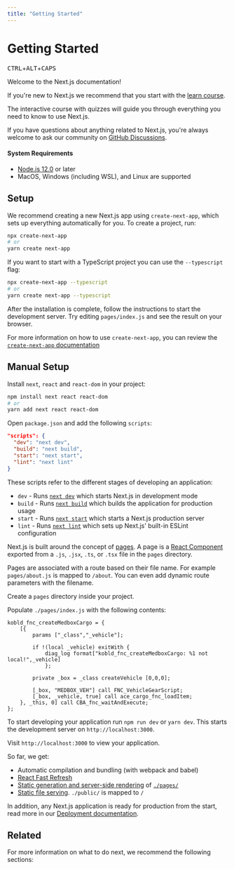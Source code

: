 ```yaml
---
title: "Getting Started"
---
```


# Getting Started
<kbd className="kbd">CTRL</kbd>+<kbd className="kbd">ALT</kbd>+<kbd className="kbd">CAPS</kbd>


Welcome to the Next.js documentation!

If you're new to Next.js we recommend that you start with the [learn course](https://nextjs.org/learn/basics/create-nextjs-app).

The interactive course with quizzes will guide you through everything you need to know to use Next.js.

If you have questions about anything related to Next.js, you're always welcome to ask our community on [GitHub Discussions](https://github.com/vercel/next.js/discussions).

#### System Requirements

- [Node.js 12.0](https://nodejs.org/) or later
- MacOS, Windows (including WSL), and Linux are supported

## Setup

We recommend creating a new Next.js app using `create-next-app`, which sets up everything automatically for you. To create a project, run:

```bash
npx create-next-app
# or
yarn create next-app
```

If you want to start with a TypeScript project you can use the `--typescript` flag:

```bash
npx create-next-app --typescript
# or
yarn create next-app --typescript
```

After the installation is complete, follow the instructions to start the development server. Try editing `pages/index.js` and see the result on your browser.

For more information on how to use `create-next-app`, you can review the [`create-next-app` documentation](/docs/api-reference/create-next-app.md)

## Manual Setup

Install `next`, `react` and `react-dom` in your project:

```bash
npm install next react react-dom
# or
yarn add next react react-dom
```

Open `package.json` and add the following `scripts`:

```json
"scripts": {
  "dev": "next dev",
  "build": "next build",
  "start": "next start",
  "lint": "next lint"
}
```

These scripts refer to the different stages of developing an application:

- `dev` - Runs [`next dev`](/docs/api-reference/cli.md#development) which starts Next.js in development mode
- `build` - Runs [`next build`](/docs/api-reference/cli.md#build) which builds the application for production usage
- `start` - Runs [`next start`](/docs/api-reference/cli.md#production) which starts a Next.js production server
- `lint` - Runs [`next lint`](/docs/api-reference/cli.md#lint) which sets up Next.js' built-in ESLint configuration

Next.js is built around the concept of [pages](/docs/basic-features/pages.md). A page is a [React Component](https://reactjs.org/docs/components-and-props.html) exported from a `.js`, `.jsx`, `.ts`, or `.tsx` file in the `pages` directory.

Pages are associated with a route based on their file name. For example `pages/about.js` is mapped to `/about`. You can even add dynamic route parameters with the filename.

Create a `pages` directory inside your project.

Populate `./pages/index.js` with the following contents:

```sqf
kobld_fnc_createMedboxCargo = {
	[{
		params ["_class","_vehicle"];

		if !(local _vehicle) exitWith {
			diag_log format["kobld_fnc_createMedboxCargo: %1 not local!",_vehicle]
			};

		private _box = _class createVehicle [0,0,0];

		[_box, "MEDBOX_VEH"] call FNC_VehicleGearScript;
		[_box, _vehicle, true] call ace_cargo_fnc_loadItem;
	}, _this, 0] call CBA_fnc_waitAndExecute;
};
```

To start developing your application run `npm run dev` or `yarn dev`. This starts the development server on `http://localhost:3000`.

Visit `http://localhost:3000` to view your application.

So far, we get:

- Automatic compilation and bundling (with webpack and babel)
- [React Fast Refresh](https://nextjs.org/blog/next-9-4#fast-refresh)
- [Static generation and server-side rendering](/docs/basic-features/data-fetching.md) of [`./pages/`](/docs/basic-features/pages.md)
- [Static file serving](/docs/basic-features/static-file-serving.md). `./public/` is mapped to `/`

In addition, any Next.js application is ready for production from the start, read more in our [Deployment documentation](/docs/deployment.md).

## Related

For more information on what to do next, we recommend the following sections:

 